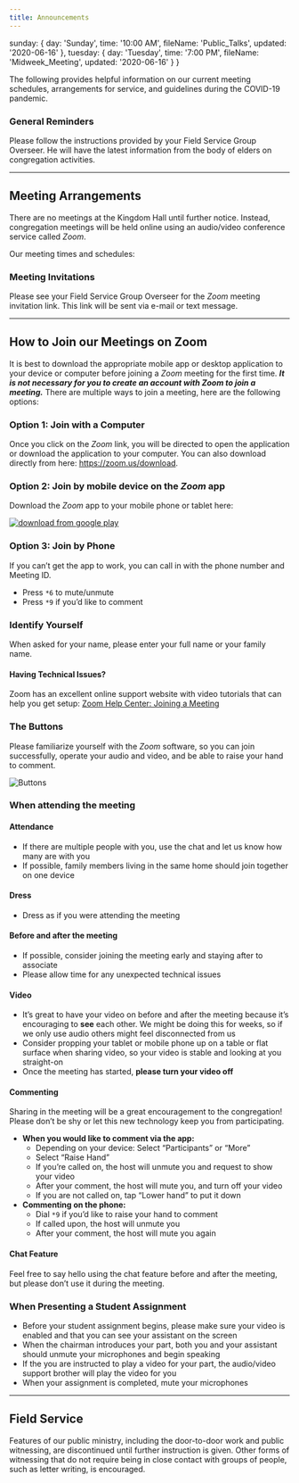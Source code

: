 ```yaml
---
title: Announcements
---
```


  sunday: {
    day: 'Sunday',
    time: '10:00 AM',
    fileName: 'Public_Talks',
    updated: '2020-06-16'
  },
  tuesday: {
    day: 'Tuesday',
    time: '7:00 PM',
    fileName: 'Midweek_Meeting',
    updated: '2020-06-16'
  }
}

The following provides helpful information on our current meeting schedules, arrangements for service, and guidelines during the COVID-19 pandemic.

### General Reminders

Please follow the instructions provided by your Field Service Group Overseer. He will have the latest information from the body of elders on congregation activities.

------

## Meeting Arrangements

There are no meetings at the Kingdom Hall until further notice. Instead, congregation meetings will be held online using an audio/video conference service called *Zoom*.


<div className="p-4 bg-gray-200 rounded sm:-mx-8">
  <div className="text-center font-semibold text-lg mt-2">
    Our meeting times and schedules:
  </div>
  <div className="items-center mt-2 md:flex md:justify-center">
    <ZoomMeeting
      day={zoomData.sunday.day}
      time={zoomData.sunday.time}
      fileName={`${zoomData.sunday.day}-${zoomData.sunday.fileName}`}
      updated={zoomData.sunday.updated}
    />
    <ZoomMeeting
      day={zoomData.tuesday.day}
      time={zoomData.tuesday.time}
      fileName={`${zoomData.tuesday.day}-${zoomData.tuesday.fileName}`}
      updated={zoomData.tuesday.updated}
    />
  </div>
</div>

### Meeting Invitations

Please see your Field Service Group Overseer for the *Zoom* meeting invitation link. This link will be sent via e-mail or text message.

------

## How to Join our Meetings on Zoom

It is best to download the appropriate mobile app or desktop application to your device or computer before joining a *Zoom* meeting for the first time. ***It is not necessary for you to create an account with Zoom to join a meeting.*** There are multiple ways to join a meeting, here are the following options:

### Option 1: Join with a Computer

Once you click on the *Zoom* link, you will be directed to open the application or download the application to your computer. You can also download directly from here: https://zoom.us/download.

### Option 2: Join by mobile device on the *Zoom* app

Download the *Zoom* app to your mobile phone or tablet here:

<div className="sm:flex">
  <a
    href="https://apps.apple.com/us/app/zoom-cloud-meetings/id546505307?mt=8"
    className="block m-2"
    target="_blank"
    rel="noopener noreferrer"
    style={{
      display: 'inline-block',
      overflow: 'hidden',
      background: 'url(https://linkmaker.itunes.apple.com/en-us/badge-lrg.svg?releaseDate=2012-08-15&kind=iossoftware&bubble=apple_music) no-repeat',
      width: '135px',
      height: '40px',
    }}
  ></a>
  <a
    href="https://play.google.com/store/apps/details?id=us.zoom.videomeetings&hl=en_US"
    className="block m-2"
    target="_blank"
    rel="noopener noreferrer"
    style={{ width: '135px' }}
  >
    <img src={googlebadge} alt="download from google play" />
  </a>
</div>

### Option 3: Join by Phone

If you can’t get the app to work, you can call in with the phone number and Meeting ID.

- Press `*6` to mute/unmute
- Press `*9` if you’d like to comment

### Identify Yourself

When asked for your name, please enter your full name or your family name.

<div className="p-8 border-2 border-orange-300 bg-orange-100 rounded sm:-mx-8">
  <div>
    <h4 className="-mt-2">
      Having Technical Issues?
    </h4>
    <p>
      Zoom has an excellent online support website with video tutorials that can help you get setup: <a href="https://support.zoom.us/hc/en-us/articles/201362193-Joining-a-Meeting">Zoom Help Center: Joining a Meeting</a>
    </p>
  </div>
</div>

### The Buttons

Please familiarize yourself with the *Zoom* software, so you can join successfully, operate your audio and video, and be able to raise your hand to comment.

<img src={zoombuttons} alt="Buttons" />

### When attending the meeting

#### Attendance

- If there are multiple people with you, use the chat and let us know how many are with you
- If possible, family members living in the same home should join together on one device

#### Dress

- Dress as if you were attending the meeting

#### Before and after the meeting

- If possible, consider joining the meeting early and staying after to associate
- Please allow time for any unexpected technical issues

#### Video

- It’s great to have your video on before and after the meeting because it’s encouraging to **see** each other. We might be doing this for weeks, so if we only use audio others might feel disconnected from us
- Consider propping your tablet or mobile phone up on a table or flat surface when sharing video, so your video is stable and looking at you straight-on
- Once the meeting has started, **please turn your video off**

#### Commenting

Sharing in the meeting will be a great encouragement to the congregation! Please don’t be shy or let this new technology keep you from participating.

- **When you would like to comment via the app:**
  - Depending on your device: Select “Participants” or “More”
  - Select “Raise Hand”
  - If you’re called on, the host will unmute you and request to show your video
  - After your comment, the host will mute you, and turn off your video
  - If you are not called on, tap “Lower hand” to put it down
- **Commenting on the phone:**
  - Dial `*9` if you’d like to raise your hand to comment
  - If called upon, the host will unmute you
  - After your comment, the host will mute you again

#### Chat Feature

Feel free to say hello using the chat feature before and after the meeting, but please don’t use it during the meeting.

### When Presenting a Student Assignment

- Before your student assignment begins, please make sure your video is enabled and that you can see your assistant on the screen
- When the chairman introduces your part, both you and your assistant should unmute your microphones and begin speaking
- If the you are instructed to play a video for your part, the audio/video support brother will play the video for you
- When your assignment is completed, mute your microphones

----------

## Field Service

Features of our public ministry, including the door-to-door work and public witnessing, are discontinued until further instruction is given. Other forms of witnessing that do not require being in close contact with groups of people, such as letter writing, is encouraged.
